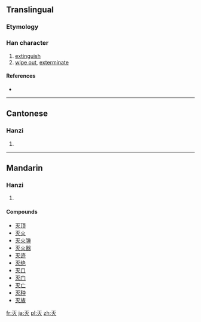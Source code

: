 {{also|滅}}
==Translingual==

===Etymology===
{{Han simp|烕|f=戊|t=null}}

===Han character===
{{Han char|rn=86|rad=火|as=01|sn=5|four=|canj=一火 (MF), X一火 (XMF)}}

# [[extinguish]]
# [[wipe out]], [[exterminate]]

====References====
* {{Han ref|kx=0665.031|hdz=32188.010|uh=706D|ud=28781}}

----

==Cantonese==

===Hanzi===
{{yue-hanzi|jyut=|y=mit6|tra=滅}}

# {{defn|lang=yue|sort=火01}}

----

==Mandarin==

===Hanzi===
{{cmn-hanzi|tra=滅|pin=[[lìng]] ([[ling4]]), [[miè]] ([[mie4]])|wg=ling<sup>4</sup>, mieh<sup>4</sup>}}

# {{defn|lang=cmn|sort=火01}}

====Compounds====
* [[灭顶]]
* [[灭火]]
* [[灭火弹]]
* [[灭火器]]
* [[灭迹]]
* [[灭绝]]
* [[灭口]]
* [[灭门]]
* [[灭亡]]
* [[灭种]]
* [[灭族]]

[[fr:灭]]
[[ja:灭]]
[[pl:灭]]
[[zh:灭]]